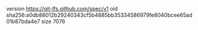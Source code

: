 version https://git-lfs.github.com/spec/v1
oid sha256:a0db88012b29240343cf5b4885bb35334586979fe8040bcee65ad01b87bda4e7
size 7076
